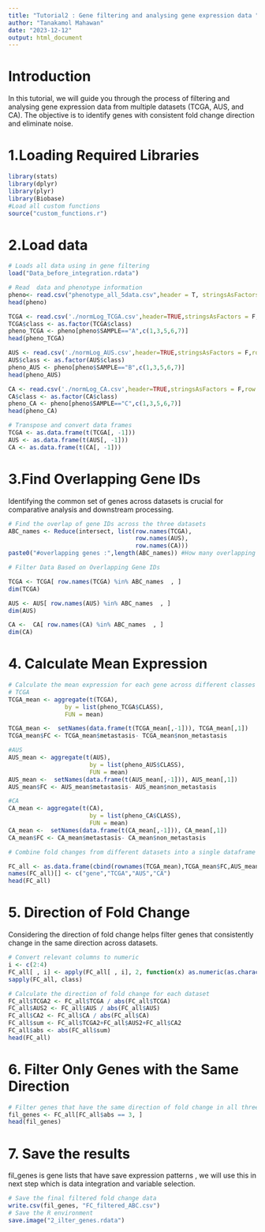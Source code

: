 ---
title: "Tutorial2 : Gene filtering and analysing gene expression data "
author: "Tanakamol Mahawan"
date: "2023-12-12"
output: html_document
---

# Introduction

In this tutorial, we will guide you through the process of filtering and analysing gene expression data from multiple datasets (TCGA, AUS, and CA). The objective is to identify genes with consistent fold change direction and eliminate noise.

# 1.Loading Required Libraries

```{r load_libraries, message=FALSE, warning=FALSE}
library(stats)
library(dplyr)
library(plyr)
library(Biobase)
#Load all custom functions
source("custom_functions.r")
```


# 2.Load data 

```{r , echo=FALSE}
# Loads all data using in gene filtering
load("Data_before_integration.rdata")
```

```{r, eval = FALSE}

# Read  data and phenotype information
pheno<- read.csv("phenotype_all_5data.csv",header = T, stringsAsFactors = F)
head(pheno)

TCGA <- read.csv('./normLog_TCGA.csv',header=TRUE,stringsAsFactors = F,row.names = 1) 
TCGA$class <- as.factor(TCGA$class)
pheno_TCGA <- pheno[pheno$SAMPLE=="A",c(1,3,5,6,7)]
head(pheno_TCGA)

AUS <- read.csv('./normLog_AUS.csv',header=TRUE,stringsAsFactors = F,row.names = 1) 
AUS$class <- as.factor(AUS$class)
pheno_AUS <- pheno[pheno$SAMPLE=="B",c(1,3,5,6,7)]
head(pheno_AUS)

CA <- read.csv('./normLog_CA.csv',header=TRUE,stringsAsFactors = F,row.names = 1) #read
CA$class <- as.factor(CA$class)
pheno_CA <- pheno[pheno$SAMPLE=="C",c(1,3,5,6,7)]
head(pheno_CA)

# Transpose and convert data frames
TCGA <- as.data.frame(t(TCGA[, -1]))
AUS <- as.data.frame(t(AUS[, -1]))
CA <- as.data.frame(t(CA[, -1]))

```

# 3.Find Overlapping Gene IDs

Identifying the common set of genes across datasets is crucial for comparative analysis and downstream processing.

```{r }

# Find the overlap of gene IDs across the three datasets
ABC_names <- Reduce(intersect, list(row.names(TCGA),
                                    row.names(AUS),
                                    row.names(CA)))
paste0("#overlapping genes :",length(ABC_names)) #How many overlapping genes?

# Filter Data Based on Overlapping Gene IDs

TCGA <- TCGA[ row.names(TCGA) %in% ABC_names  , ]
dim(TCGA)

AUS <- AUS[ row.names(AUS) %in% ABC_names  , ]
dim(AUS)

CA <-  CA[ row.names(CA) %in% ABC_names  , ]
dim(CA)
```

# 4. Calculate Mean Expression

```{r }
# Calculate the mean expression for each gene across different classes in each dataset
# TCGA
TCGA_mean <- aggregate(t(TCGA),
                by = list(pheno_TCGA$CLASS),
                FUN = mean)

TCGA_mean <-  setNames(data.frame(t(TCGA_mean[,-1])), TCGA_mean[,1])
TCGA_mean$FC <- TCGA_mean$metastasis- TCGA_mean$non_metastasis

#AUS
AUS_mean <- aggregate(t(AUS),
                       by = list(pheno_AUS$CLASS),
                       FUN = mean)
AUS_mean <-  setNames(data.frame(t(AUS_mean[,-1])), AUS_mean[,1])
AUS_mean$FC <- AUS_mean$metastasis- AUS_mean$non_metastasis

#CA
CA_mean <- aggregate(t(CA),
                       by = list(pheno_CA$CLASS),
                       FUN = mean)
CA_mean <-  setNames(data.frame(t(CA_mean[,-1])), CA_mean[,1])
CA_mean$FC <- CA_mean$metastasis- CA_mean$non_metastasis

# Combine fold changes from different datasets into a single dataframe

FC_all <- as.data.frame(cbind(rownames(TCGA_mean),TCGA_mean$FC,AUS_mean$FC,CA_mean$FC ))
names(FC_all)[] <- c("gene","TCGA","AUS","CA")
head(FC_all)

```

# 5. Direction of Fold Change

Considering the direction of fold change helps filter genes that consistently change in the same direction across datasets.

```{r }
# Convert relevant columns to numeric
i <- c(2:4)
FC_all[ , i] <- apply(FC_all[ , i], 2, function(x) as.numeric(as.character(x)))
sapply(FC_all, class)  

# Calculate the direction of fold change for each dataset
FC_all$TCGA2 <- FC_all$TCGA / abs(FC_all$TCGA)
FC_all$AUS2 <- FC_all$AUS / abs(FC_all$AUS)
FC_all$CA2 <- FC_all$CA / abs(FC_all$CA)
FC_all$sum <- FC_all$TCGA2+FC_all$AUS2+FC_all$CA2
FC_all$abs <- abs(FC_all$sum)
head(FC_all)
```

# 6. Filter Only Genes with the Same Direction

```{r }
# Filter genes that have the same direction of fold change in all three datasets
fil_genes <- FC_all[FC_all$abs == 3, ]
head(fil_genes)
```

# 7. Save the results 

fil_genes is gene lists that have save expression patterns ,  we will use this in next step which is data integration and variable selection. 

```{r }
# Save the final filtered fold change data
write.csv(fil_genes, "FC_filtered_ABC.csv")
# Save the R environment
save.image("2_ilter_genes.rdata")

```

